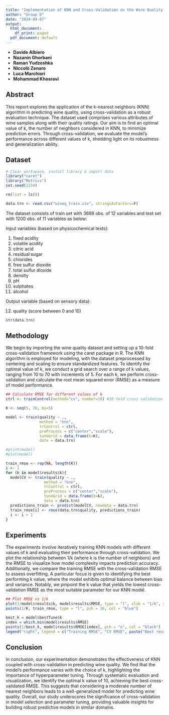 ```yaml
---
title: "Implementation of KNN and Cross-Validation on the Wine Quality dataset"
author: "Group D"
date: "2024-04-07"
output:
  html_document:
    df_print: paged
  pdf_document: default
---
```


-   **Davide Albiero**
-   **Nazanin Ghorbani**
-   **Raman Yudzeshka**
-   **Niccolò Zenaro**
-   **Luca Marchiori**
-   **Mohammad Khosravi**

## Abstract

This report explores the application of the k-nearest neighbors (KNN)
algorithm in predicting wine quality, using cross-validation as a robust
evaluation technique. The dataset used comprises various attributes of
wine samples along with their quality ratings. Our aim is to find an
optimal value of k, the number of neighbors considered in KNN, to
minimize prediction errors. Through cross-validation, we evaluate the
model's performance across different values of k, shedding light on its
robustness and generalization ability.

## Dataset

```r
# Clear workspace, install library & import data
library("caret")
library("Metrics")
set.seed(1234)

rm(list = ls())

data.trn <- read.csv("wineq_train.csv", stringsAsFactors=F)
```

The dataset consists of train set with 3698 obs. of 12 variables and
test set with 1200 obs. of 11 variables as below:

Input variables (based on physicochemical tests):

1.  fixed acidity
2.  volatile acidity
3.  citric acid
4.  residual sugar
5.  chlorides
6.  free sulfur dioxide
7.  total sulfur dioxide
8.  density
9.  pH
10. sulphates
11. alcohol

Output variable (based on sensory data):

12. quality (score between 0 and 10)

```r
str(data.trn)
```


## Methodology
We begin by importing the wine quality dataset and setting up a 10-fold cross-validation framework using the caret package in R. The KNN algorithm is employed for modeling, with the dataset preprocessed by centering and scaling to ensure standardized features. To identify the optimal value of k, we conduct a grid search over a range of k values, ranging from 10 to 70 with increments of 5. For each k, we perform cross-validation and calculate the root mean squared error (RMSE) as a measure of model performance.

```r
## Calculate RMSE for different values of k
ctrl <- trainControl(method="cv", number=10) #10 fold cross validation

K <- seq(5, 70, by=5)

model <- train(quality ~ .,
               method = "knn",
               trControl = ctrl,
               preProcess = c("center","scale"),
               tuneGrid = data.frame(k=K),
               data = data.trn)

#print(model)
#plot(model)

train_rmse <- rep(NA, length(K))
i <- 1
for (k in model$results$k){
  modelCV <- train(quality ~ .,
                 method = "knn",
                 trControl = ctrl,
                 preProcess = c("center","scale"),
                 tuneGrid = data.frame(k=k),
                 data = data.trn)
  predictions_train <- predict(modelCV, newdata = data.trn)
  train_rmse[i] <- rmse(data.trn$quality, predictions_train)
  i <- i + 1
}
```

## Experiments
The experiments involve iteratively training KNN models with different values of k and evaluating their performance through cross-validation. We plot the relationship between 1/k (where k is the number of neighbors) and the RMSE to visualize how model complexity impacts prediction accuracy. Additionally, we compare the training RMSE with the cross-validation RMSE to assess overfitting. A particular focus is given to identifying the best performing k value, where the model exhibits optimal balance between bias and variance. Notably, we pinpoint the k value that yields the lowest cross-validation RMSE as the most suitable parameter for our KNN model.

```r
## Plot RMSE vs 1/k
plot(1/model$results$k, model$results$RMSE, type = "l", xlab = "1/k", ylab = "RMSE", main = "RMSE vs 1/k", col="red", ylim=c(0.56,0.73))
points(1/K, train_rmse, type = "l", pch = 16, col = "blue")

best_k = model$bestTune$k
index = which.min(model$results$RMSE)
points(1/best_k, model$results$RMSE[index], pch = "o", col = "black")
legend("right", legend = c("Training RMSE", "CV RMSE", paste("Best result k=", best_k)), col = c("blue", "red", "black"), pch = 16)
```

## Conclusion
In conclusion, our experimentation demonstrates the effectiveness of KNN coupled with cross-validation in predicting wine quality. We find that the model's performance varies with the choice of k, highlighting the importance of hyperparameter tuning. Through systematic evaluation and visualization, we identify the optimal k value of 10, achieving the best cross-validated RMSE. This suggests that considering a moderate number of nearest neighbors leads to a well-generalized model for predicting wine quality. Overall, our study underscores the significance of cross-validation in model selection and parameter tuning, providing valuable insights for building robust predictive models in similar domains.